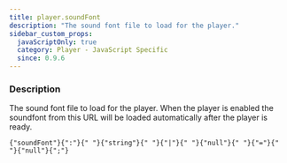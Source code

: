 ```yaml
---
title: player.soundFont
description: "The sound font file to load for the player."
sidebar_custom_props:
  javaScriptOnly: true
  category: Player - JavaScript Specific
  since: 0.9.6
---
```




<SettingsHeader />

### Description
The sound font file to load for the player. When the player is enabled the soundfont from this URL will be loaded automatically after the player is ready.

<div className="codeBlockContainer"><div className="codeBlockContent"><pre className="codeBlock"><code className="codeBlockLines" style={{"color":"#393A34","backgroundColor":"#f6f8fa"}}><span style={{"color":"#36acaa"}}>{"soundFont"}</span><span style={{"color":"#393A34"}}>{":"}</span><span style={{"color":"#393A34","backgroundColor":"#f6f8fa"}}>{" "}</span><span style={{"color":"#36acaa"}}>{"string"}</span><span style={{"color":"#393A34","backgroundColor":"#f6f8fa"}}>{" "}</span><span style={{"color":"#393A34"}}>{"|"}</span><span style={{"color":"#393A34","backgroundColor":"#f6f8fa"}}>{" "}</span><span style={{"color":"#00009f"}}>{"null"}</span><span style={{"color":"#393A34","backgroundColor":"#f6f8fa"}}>{" "}</span><span style={{"color":"#393A34"}}>{"="}</span><span style={{"color":"#393A34","backgroundColor":"#f6f8fa"}}>{" "}</span><span style={{"color":"#36acaa"}}>{"null"}</span><span style={{"color":"#393A34"}}>{";"}</span></code></pre></div></div>


